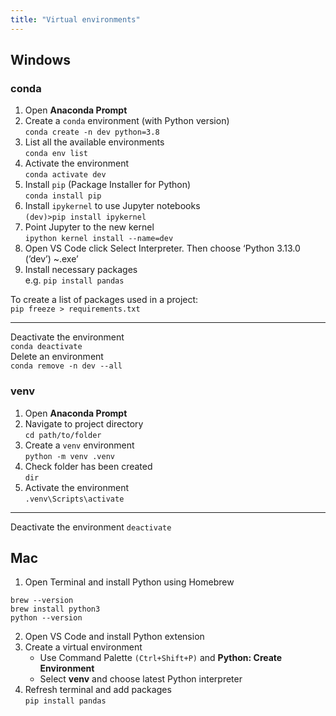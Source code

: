```yaml
---
title: "Virtual environments"
---
```


## Windows

### conda

1. Open **Anaconda Prompt**
2. Create a `conda` environment (with Python version)   
`conda create -n dev python=3.8`
3. List all the available environments    
`conda env list`
5. Activate the environment    
`conda activate dev`   
6. Install `pip` (Package Installer for Python)        
`conda install pip`
7. Install `ipykernel` to use Jupyter notebooks     
`(dev)>pip install ipykernel`
8. Point Jupyter to the new kernel   
`ipython kernel install --name=dev`
9. Open VS Code click Select Interpreter. Then choose 'Python 3.13.0 ('dev') ~\Anaconda3\envs\dev\python.exe'
10. Install necessary packages     
e.g. `pip install pandas`    

To create a list of packages used in a project:    
`pip freeze > requirements.txt`

---
 
Deactivate the environment    
`conda deactivate`    
Delete an environment      
`conda remove -n dev --all`     

### venv

1. Open **Anaconda Prompt**
2. Navigate to project directory   
`cd path/to/folder`
3. Create a `venv` environment    
`python -m venv .venv`
4. Check folder has been created    
`dir`
5. Activate the environment    
`.venv\Scripts\activate`

---

Deactivate the environment
`deactivate`


## Mac

1. Open Terminal and install Python using Homebrew   
```
brew --version
brew install python3
python --version
```
2. Open VS Code and install Python extension    
3. Create a virtual environment  
   - Use Command Palette `(Ctrl+Shift+P)` and **Python: Create Environment**   
   - Select **venv** and choose latest Python interpreter
4. Refresh terminal and add packages    
`pip install pandas`

